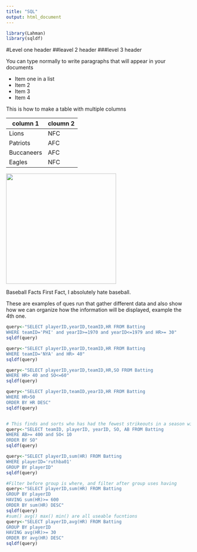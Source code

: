 ---
title: "SQL"
output: html_document
---
```{r}
library(Lahman)
library(sqldf)
```
#Level one header
##leavel 2 header
###level 3 header

You can type normally to write paragraphs that will appear in your documents

* Item one in a list
* Item 2
* Item 3
* Item 4

This is how to make a table with multiple columns

column 1 | cloumn 2
---|---
Lions | NFC
Patriots | AFC
Buccaneers | AFC
Eagles | NFC


<img src="gsd.jpg" width="300"/>


Baseball Facts
First Fact, I absolutely hate baseball.

These are examples of ques run that gather different data and also show how we can organize how the information will be displayed, example the 4th one.

```{r}
query<-"SELECT playerID,yearID,teamID,HR FROM Batting
WHERE teamID='PHI' and yearID>=1970 and yearID<=1979 and HR>= 30"
sqldf(query)

query<-"SELECT playerID,yearID,teamID,HR FROM Batting
WHERE teamID='NYA' and HR> 40"
sqldf(query)

query<-"SELECT playerID,yearID,teamID,HR,SO FROM Batting
WHERE HR> 40 and SO<=60"
sqldf(query)

query<-"SELECT playerID,teamID,yearID,HR FROM Batting
WHERE HR>50
ORDER BY HR DESC"
sqldf(query)


# This finds and sorts who has had the fewest strikeouts in a season with atleast 400 at bats
query<-"SELECT teamID, playerID, yearID, SO, AB FROM Batting
WHERE AB>= 400 and SO< 10
ORDER BY SO"
sqldf(query)

query<-"SELECT playerID,sum(HR) FROM Batting
WHERE playerID='ruthba01'
GROUP BY playerID"
sqldf(query)

#Filter before group is where, and filter after group uses having
query<-"SELECT playerID,sum(HR) FROM Batting
GROUP BY playerID
HAVING sum(HR)>= 600
ORDER BY sum(HR) DESC"
sqldf(query)
#sum() avg() max() min() are all useable fucntions
query<-"SELECT playerID,avg(HR) FROM Batting
GROUP BY playerID
HAVING avg(HR)>= 30
ORDER BY avg(HR) DESC"
sqldf(query)
```






